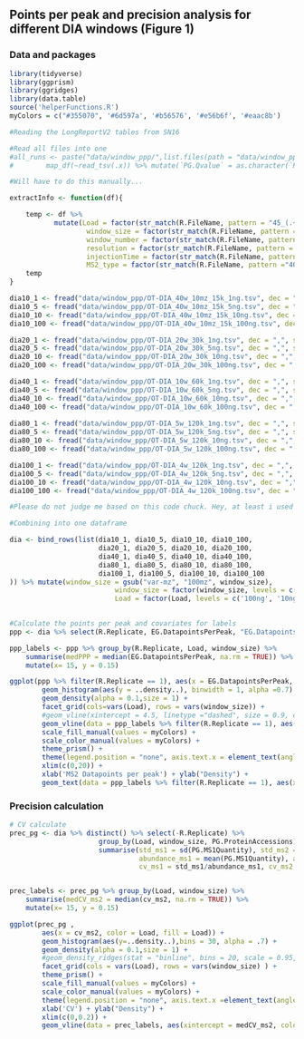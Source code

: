 ## Points per peak and precision analysis for different DIA windows (Figure 1)

### Data and packages 

```r
library(tidyverse)
library(ggprism)
library(ggridges)
library(data.table)
source('helperFunctions.R')
myColors = c("#355070", '#6d597a', '#b56576', '#e56b6f', '#eaac8b')
```

```r
#Reading the LongReportV2 tables from SN16

#Read all files into one 
#all_runs <- paste("data/window_ppp/",list.files(path = "data/window_ppp/", pattern = "*.tsv"), sep = "") %>% 
#        map_df(~read_tsv(.x)) %>% mutate(`PG.Qvalue` = as.character(`PG.Qvalue`)) # an error with the column types keeps this from working 

#Will have to do this manually... 

extractInfo <- function(df){

    temp <- df %>% 
           mutate(Load = factor(str_match(R.FileName, pattern = "45_(.+)_")[,2]),
                   window_size = factor(str_match(R.FileName, pattern = "w_(.+?)_")[,2]), 
                   window_number = factor(str_match(R.FileName, pattern = "DIA_(.+?)_")[,2]),
                   resolution = factor(str_match(R.FileName, pattern = "mz_(.+?)_")[,2]),
                   injectionTime = factor(str_match(R.FileName, pattern = "_(.{1,6})_1CV")[,2]), # need to limit the amount of characters as lazy matching does not seem to work from end 
                   MS2_type = factor(str_match(R.FileName, pattern ="40SPD_(.+?)-")[,2])) 
    temp
}

dia10_1 <- fread("data/window_ppp/OT-DIA_40w_10mz_15k_1ng.tsv", dec = ",", sep = "\t") %>% as_tibble() %>% extractInfo()
dia10_5 <- fread("data/window_ppp/OT-DIA_40w_10mz_15k_5ng.tsv", dec = ",", sep = "\t") %>% as_tibble() %>% extractInfo()
dia10_10 <- fread("data/window_ppp/OT-DIA_40w_10mz_15k_10ng.tsv", dec = ",", sep = "\t") %>% as_tibble() %>% extractInfo()
dia10_100 <- fread("data/window_ppp/OT-DIA_40w_10mz_15k_100ng.tsv", dec = ",", sep = "\t") %>% as_tibble() %>% extractInfo()

dia20_1 <- fread("data/window_ppp/OT-DIA_20w_30k_1ng.tsv", dec = ",", sep = "\t") %>% as_tibble() %>% extractInfo()
dia20_5 <- fread("data/window_ppp/OT-DIA_20w_30k_5ng.tsv", dec = ",", sep = "\t") %>% as_tibble() %>% extractInfo()
dia20_10 <- fread("data/window_ppp/OT-DIA_20w_30k_10ng.tsv", dec = ",", sep = "\t") %>% as_tibble() %>% extractInfo()
dia20_100 <- fread("data/window_ppp/OT-DIA_20w_30k_100ng.tsv", dec = ",", sep = "\t") %>% as_tibble() %>% extractInfo()

dia40_1 <- fread("data/window_ppp/OT-DIA_10w_60k_1ng.tsv", dec = ",", sep = "\t") %>% as_tibble() %>% extractInfo()
dia40_5 <- fread("data/window_ppp/OT-DIA_10w_60k_5ng.tsv", dec = ",", sep = "\t") %>% as_tibble() %>% extractInfo()
dia40_10 <- fread("data/window_ppp/OT-DIA_10w_60k_10ng.tsv", dec = ",", sep = "\t") %>% as_tibble() %>% extractInfo()
dia40_100 <- fread("data/window_ppp/OT-DIA_10w_60k_100ng.tsv", dec = ",", sep = "\t") %>% as_tibble() %>% extractInfo()
 
dia80_1 <- fread("data/window_ppp/OT-DIA_5w_120k_1ng.tsv", dec = ",", sep = "\t") %>% as_tibble() %>% extractInfo()
dia80_5 <- fread("data/window_ppp/OT-DIA_5w_120k_5ng.tsv", dec = ",", sep = "\t") %>% as_tibble() %>% extractInfo()
dia80_10 <- fread("data/window_ppp/OT-DIA_5w_120k_10ng.tsv", dec = ",", sep = "\t") %>% as_tibble() %>% extractInfo()
dia80_100 <- fread("data/window_ppp/OT-DIA_5w_120k_100ng.tsv", dec = ",", sep = "\t") %>% as_tibble() %>% extractInfo()

dia100_1 <- fread("data/window_ppp/OT-DIA_4w_120k_1ng.tsv", dec = ",", sep = "\t") %>% as_tibble() %>% extractInfo()
dia100_5 <- fread("data/window_ppp/OT-DIA_4w_120k_5ng.tsv", dec = ",", sep = "\t") %>% as_tibble() %>% extractInfo()
dia100_10 <- fread("data/window_ppp/OT-DIA_4w_120k_10ng.tsv", dec = ",", sep = "\t") %>% as_tibble() %>% extractInfo()
dia100_100 <- fread("data/window_ppp/OT-DIA_4w_120k_100ng.tsv", dec = ",", sep = "\t") %>% as_tibble() %>% extractInfo()

#Please do not judge me based on this code chuck. Hey, at least i used a function that does the extraction

#Combining into one dataframe

dia <- bind_rows(list(dia10_1, dia10_5, dia10_10, dia10_100,
                      dia20_1, dia20_5, dia20_10, dia20_100,
                      dia40_1, dia40_5, dia40_10, dia40_100,
                      dia80_1, dia80_5, dia80_10, dia80_100,
                      dia100_1, dia100_5, dia100_10, dia100_100
)) %>% mutate(window_size = gsub("var-mz", "100mz", window_size),
                          window_size = factor(window_size, levels = c("10mz", "20mz", "40mz", "80mz", "100mz")),
                          Load = factor(Load, levels = c('100ng', '10ng', '5ng', '1ng')))
                          
```


```r
#Calculate the points per peak and covariates for labels
ppp <- dia %>% select(R.Replicate, EG.DatapointsPerPeak, "EG.DatapointsPerPeak (MS1)", Load, window_size)

ppp_labels <- ppp %>% group_by(R.Replicate, Load, window_size) %>% 
    summarise(medPPP = median(EG.DatapointsPerPeak, na.rm = TRUE)) %>% 
    mutate(x= 15, y = 0.15)

```


```r
ggplot(ppp %>% filter(R.Replicate == 1), aes(x = EG.DatapointsPerPeak, fill = Load, color = Load)) + 
        geom_histogram(aes(y = ..density..), binwidth = 1, alpha =0.7) +
        geom_density(alpha = 0.1,size = 1) +
        facet_grid(cols=vars(Load), rows = vars(window_size)) + 
        #geom_vline(xintercept = 4.5, linetype ="dashed", size = 0.9, color = "#262525") + 
        geom_vline(data = ppp_labels %>% filter(R.Replicate == 1), aes(xintercept = medPPP), color = "grey50", size = 0.9,linetype = "dashed") +
        scale_fill_manual(values = myColors) + 
        scale_color_manual(values = myColors) +
        theme_prism() +
        theme(legend.position = "none", axis.text.x = element_text(angle = 90)) +
        xlim(c(0,20)) +
        xlab('MS2 Datapoints per peak') + ylab("Density") +
        geom_text(data = ppp_labels %>% filter(R.Replicate == 1), aes(x=x, y=y, label = medPPP), size = 7)
```

### Precision calculation 

```r
# CV calculate 
prec_pg <- dia %>% distinct() %>% select(-R.Replicate) %>% 
                      group_by(Load, window_size, PG.ProteinAccessions) %>% 
                      summarise(std_ms1 = sd(PG.MS1Quantity), std_ms2 = sd(PG.MS2Quantity),
                                abundance_ms1 = mean(PG.MS1Quantity), abundance_ms2 = mean(PG.MS2Quantity),
                                cv_ms1 = std_ms1/abundance_ms1, cv_ms2 = std_ms2/abundance_ms2) %>% na.omit()


prec_labels <- prec_pg %>% group_by(Load, window_size) %>% 
    summarise(medCV_ms2 = median(cv_ms2, na.rm = TRUE)) %>% 
    mutate(x= 15, y = 0.15)
```

```r
ggplot(prec_pg , 
        aes(x = cv_ms2, color = Load, fill = Load)) + 
        geom_histogram(aes(y=..density..),bins = 30, alpha = .7) +
        geom_density(alpha = 0.1,size = 1) +
        #geom_density_ridges(stat = "binline", bins = 20, scale = 0.95, draw_baseline = FALSE, alpha = 0.7) +
        facet_grid(cols = vars(Load), rows = vars(window_size) ) +
        theme_prism() +
        scale_fill_manual(values = myColors) + 
        scale_color_manual(values = myColors) +
        theme(legend.position = "none", axis.text.x =element_text(angle =45)) +
        xlab('CV') + ylab("Density") +
        xlim(c(0,0.2)) +
        geom_vline(data = prec_labels, aes(xintercept = medCV_ms2, color = Load), size = 0.9,linetype = "dashed") 
```

